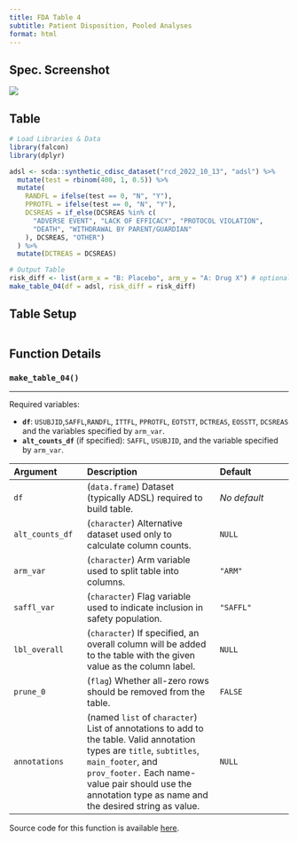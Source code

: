 ```yaml
---
title: FDA Table 4
subtitle: Patient Disposition, Pooled Analyses
format: html
---
```


::: panel-tabset
## Spec. Screenshot

![](../assets/images/screenshots/table_04.png){fig-align="center"}

## Table

```r
# Load Libraries & Data
library(falcon)
library(dplyr)

adsl <- scda::synthetic_cdisc_dataset("rcd_2022_10_13", "adsl") %>%
  mutate(test = rbinom(400, 1, 0.5)) %>%
  mutate(
    RANDFL = ifelse(test == 0, "N", "Y"),
    PPROTFL = ifelse(test == 0, "N", "Y"),
    DCSREAS = if_else(DCSREAS %in% c(
      "ADVERSE EVENT", "LACK OF EFFICACY", "PROTOCOL VIOLATION",
      "DEATH", "WITHDRAWAL BY PARENT/GUARDIAN"
    ), DCSREAS, "OTHER")
  ) %>%
  mutate(DCTREAS = DCSREAS)

# Output Table
risk_diff <- list(arm_x = "B: Placebo", arm_y = "A: Drug X") # optional
make_table_04(df = adsl, risk_diff = risk_diff)
```

## Table Setup

```r
```

## Function Details

### `make_table_04()`

------------------------------------------------------------------------

Required variables:

-   **`df`**: `USUBJID`,`SAFFL`,`RANDFL`, `ITTFL`, `PPROTFL`, `EOTSTT`, `DCTREAS`, `EOSSTT`, `DCSREAS` and the variables specified by `arm_var`.
-   **`alt_counts_df`** (if specified): `SAFFL`, `USUBJID`, and the variable specified by `arm_var`.

| Argument        | Description                                                                                                                                                                                                                                            | Default      |
|:------------------|:---------------------------------|:------------------|
| `df`            | (`data.frame`) Dataset (typically ADSL) required to build table.                                                                                                                                                                                       | *No default* |
| `alt_counts_df` | (`character`) Alternative dataset used only to calculate column counts.                                                                                                                                                                                | `NULL`       |
| `arm_var`       | (`character`) Arm variable used to split table into columns.                                                                                                                                                                                           | `"ARM"`      |
| `saffl_var`     | (`character`) Flag variable used to indicate inclusion in safety population.                                                                                                                                                                           | `"SAFFL"`    |
| `lbl_overall`   | (`character`) If specified, an overall column will be added to the table with the given value as the column label.                                                                                                                                     | `NULL`       |
| `prune_0`       | (`flag`) Whether all-zero rows should be removed from the table.                                                                                                                                                                                       | `FALSE`      |
| `annotations`   | (named `list` of `character`) List of annotations to add to the table. Valid annotation types are `title`, `subtitles`, `main_footer`, and `prov_footer.` Each name-value pair should use the annotation type as name and the desired string as value. | `NULL`       |

Source code for this function is available [here](https://github.com/pharmaverse/falcon/blob/main/R/fda-table_04.R).
:::
